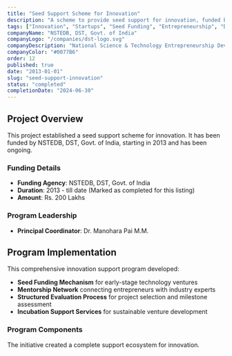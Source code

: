 ```yaml
---
title: "Seed Support Scheme for Innovation"
description: "A scheme to provide seed support for innovation, funded by NSTEDB, DST, Govt. of India."
tags: ["Innovation", "Startups", "Seed Funding", "Entrepreneurship", "DST"]
companyName: "NSTEDB, DST, Govt. of India"
companyLogo: "/companies/dst-logo.svg"
companyDescription: "National Science & Technology Entrepreneurship Development Board"
companyColor: "#0077B6"
order: 12
published: true
date: "2013-01-01"
slug: "seed-support-innovation"
status: "completed"
completionDate: "2024-06-30"
---
```


## Project Overview

This project established a seed support scheme for innovation. It has been funded by NSTEDB, DST, Govt. of India, starting in 2013 and has been ongoing.

### Funding Details
- **Funding Agency**: NSTEDB, DST, Govt. of India
- **Duration**: 2013 - till date (Marked as completed for this listing)
- **Amount**: Rs. 200 Lakhs

### Program Leadership
- **Principal Coordinator**: Dr. Manohara Pai M.M.

## Program Implementation

This comprehensive innovation support program developed:

- **Seed Funding Mechanism** for early-stage technology ventures
- **Mentorship Network** connecting entrepreneurs with industry experts
- **Structured Evaluation Process** for project selection and milestone assessment
- **Incubation Support Services** for sustainable venture development

### Program Components

The initiative created a complete support ecosystem for innovation.
